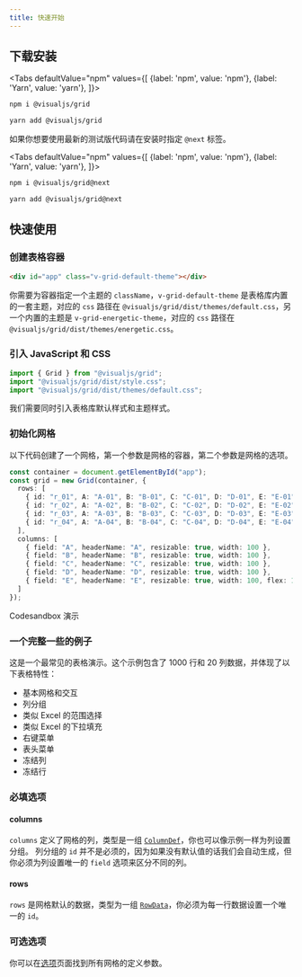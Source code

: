 ```yaml
---
title: 快速开始
---
```



## 下载安装

<Tabs
  defaultValue="npm"
  values={[
    {label: 'npm', value: 'npm'},
    {label: 'Yarn', value: 'yarn'},
  ]}>
  <TabItem value="npm">

```bash
npm i @visualjs/grid
```

  </TabItem>
  <TabItem value="yarn">

```bash
yarn add @visualjs/grid
```

  </TabItem>
</Tabs>

如果你想要使用最新的测试版代码请在安装时指定 `@next` 标签。 


<Tabs
  defaultValue="npm"
  values={[
    {label: 'npm', value: 'npm'},
    {label: 'Yarn', value: 'yarn'},
  ]}>
  <TabItem value="npm">

```bash
npm i @visualjs/grid@next
```

  </TabItem>
  <TabItem value="yarn">

```bash
yarn add @visualjs/grid@next
```

  </TabItem>
</Tabs>

## 快速使用

### 创建表格容器

```html
<div id="app" class="v-grid-default-theme"></div>
```

你需要为容器指定一个主题的 `className`，`v-grid-default-theme` 是表格库内置的一套主题，对应的 `css` 路径在 `@visualjs/grid/dist/themes/default.css`，另一个内置的主题是 `v-grid-energetic-theme`，对应的 `css` 路径在 `@visualjs/grid/dist/themes/energetic.css`。

### 引入 JavaScript 和 CSS

```typescript
import { Grid } from "@visualjs/grid";
import "@visualjs/grid/dist/style.css";
import "@visualjs/grid/dist/themes/default.css";
```

我们需要同时引入表格库默认样式和主题样式。

### 初始化网格

以下代码创建了一个网格，第一个参数是网格的容器，第二个参数是网格的选项。

```typescript
const container = document.getElementById("app");
const grid = new Grid(container, {
  rows: [
    { id: "r_01", A: "A-01", B: "B-01", C: "C-01", D: "D-01", E: "E-01" },
    { id: "r_02", A: "A-02", B: "B-02", C: "C-02", D: "D-02", E: "E-02" },
    { id: "r_03", A: "A-03", B: "B-03", C: "C-03", D: "D-03", E: "E-03" },
    { id: "r_04", A: "A-04", B: "B-04", C: "C-04", D: "D-04", E: "E-04" }
  ],
  columns: [
    { field: "A", headerName: "A", resizable: true, width: 100 },
    { field: "B", headerName: "B", resizable: true, width: 100 },
    { field: "C", headerName: "C", resizable: true, width: 100 },
    { field: "D", headerName: "D", resizable: true, width: 100 },
    { field: "E", headerName: "E", resizable: true, width: 100, flex: 1 }
  ]
});
```

Codesandbox 演示

<Codesandbox
  id="installation-h8mwf"
  title="installation"
/>

### 一个完整一些的例子

这是一个最常见的表格演示。这个示例包含了 1000 行和 20 列数据，并体现了以下表格特性：

- 基本网格和交互
- 列分组
- 类似 Excel 的范围选择
- 类似 Excel 的下拉填充
- 右键菜单
- 表头菜单
- 冻结列
- 冻结行

<Codesandbox
  id="quick-look-unbru"
  title="quick-look"
/>

### 必填选项

#### columns

`columns` 定义了网格的列，类型是一组 [`ColumnDef`](./02-grid-options.mdx#列定义)，你也可以像示例一样为列设置分组。
列分组的 `id` 并不是必须的，因为如果没有默认值的话我们会自动生成，但你必须为列设置唯一的 `field` 选项来区分不同的列。

#### rows

`rows` 是网格默认的数据，类型为一组 [`RowData`](./02-grid-options.mdx#RowData)，你必须为每一行数据设置一个唯一的 `id`。

### 可选选项

你可以在[选项](./02-grid-options.mdx)页面找到所有网格的定义参数。

